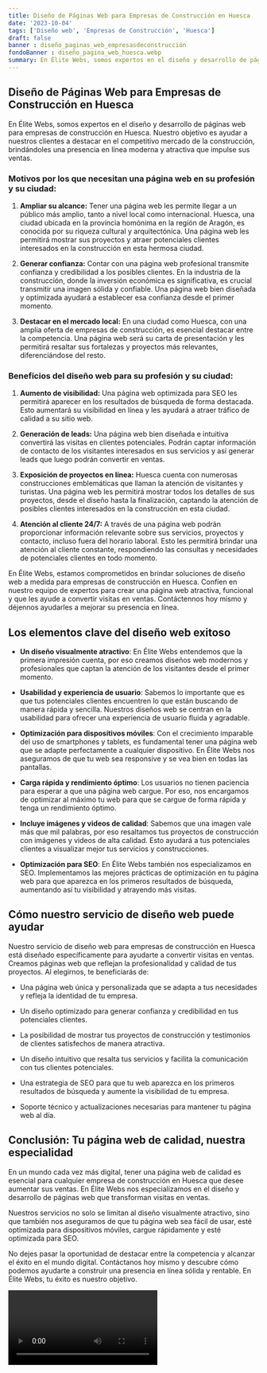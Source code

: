 ```yaml
---
title: Diseño de Páginas Web para Empresas de Construcción en Huesca
date: '2023-10-04'
tags: ['Diseño web', 'Empresas de Construcción', 'Huesca']
draft: false
banner : diseño_paginas_web_empresasdeconstrucción
fondoBanner : diseño_pagina_web_huesca.webp
summary: En Élite Webs, somos expertos en el diseño y desarrollo de páginas web para empresas de construcción en Huesca. Nuestro objetivo es ayudar a nuestros clientes a destacar en el competitivo mercado de la construcción, brindándoles una presencia en línea moderna y atractiva que impulse sus ventas.
---
```


## Diseño de Páginas Web para Empresas de Construcción en Huesca

En Élite Webs, somos expertos en el diseño y desarrollo de páginas web para empresas de construcción en Huesca. Nuestro objetivo es ayudar a nuestros clientes a destacar en el competitivo mercado de la construcción, brindándoles una presencia en línea moderna y atractiva que impulse sus ventas.

### Motivos por los que necesitan una página web en su profesión y su ciudad:

1. **Ampliar su alcance:** Tener una página web les permite llegar a un público más amplio, tanto a nivel local como internacional. Huesca, una ciudad ubicada en la provincia homónima en la región de Aragón, es conocida por su riqueza cultural y arquitectónica. Una página web les permitirá mostrar sus proyectos y atraer potenciales clientes interesados en la construcción en esta hermosa ciudad.

2. **Generar confianza:** Contar con una página web profesional transmite confianza y credibilidad a los posibles clientes. En la industria de la construcción, donde la inversión económica es significativa, es crucial transmitir una imagen sólida y confiable. Una página web bien diseñada y optimizada ayudará a establecer esa confianza desde el primer momento.

3. **Destacar en el mercado local:** En una ciudad como Huesca, con una amplia oferta de empresas de construcción, es esencial destacar entre la competencia. Una página web será su carta de presentación y les permitirá resaltar sus fortalezas y proyectos más relevantes, diferenciándose del resto.

### Beneficios del diseño web para su profesión y su ciudad:

1. **Aumento de visibilidad:** Una página web optimizada para SEO les permitirá aparecer en los resultados de búsqueda de forma destacada. Esto aumentará su visibilidad en línea y les ayudará a atraer tráfico de calidad a su sitio web.

2. **Generación de leads:** Una página web bien diseñada e intuitiva convertirá las visitas en clientes potenciales. Podrán captar información de contacto de los visitantes interesados en sus servicios y así generar leads que luego podrán convertir en ventas.

3. **Exposición de proyectos en línea:** Huesca cuenta con numerosas construcciones emblemáticas que llaman la atención de visitantes y turistas. Una página web les permitirá mostrar todos los detalles de sus proyectos, desde el diseño hasta la finalización, captando la atención de posibles clientes interesados en la construcción en esta ciudad.

4. **Atención al cliente 24/7:** A través de una página web podrán proporcionar información relevante sobre sus servicios, proyectos y contacto, incluso fuera del horario laboral. Esto les permitirá brindar una atención al cliente constante, respondiendo las consultas y necesidades de potenciales clientes en todo momento.

En Élite Webs, estamos comprometidos en brindar soluciones de diseño web a medida para empresas de construcción en Huesca. Confíen en nuestro equipo de expertos para crear una página web atractiva, funcional y que les ayude a convertir visitas en ventas. Contáctennos hoy mismo y déjennos ayudarles a mejorar su presencia en línea.

<GifSeo />

<Cta />

## Los elementos clave del diseño web exitoso

- **Un diseño visualmente atractivo**: En Élite Webs entendemos que la primera impresión cuenta, por eso creamos diseños web modernos y profesionales que captan la atención de los visitantes desde el primer momento.

- **Usabilidad y experiencia de usuario**: Sabemos lo importante que es que tus potenciales clientes encuentren lo que están buscando de manera rápida y sencilla. Nuestros diseños web se centran en la usabilidad para ofrecer una experiencia de usuario fluida y agradable.

- **Optimización para dispositivos móviles**: Con el crecimiento imparable del uso de smartphones y tablets, es fundamental tener una página web que se adapte perfectamente a cualquier dispositivo. En Élite Webs nos aseguramos de que tu web sea responsive y se vea bien en todas las pantallas.

- **Carga rápida y rendimiento óptimo**: Los usuarios no tienen paciencia para esperar a que una página web cargue. Por eso, nos encargamos de optimizar al máximo tu web para que se cargue de forma rápida y tenga un rendimiento óptimo.

- **Incluye imágenes y videos de calidad**: Sabemos que una imagen vale más que mil palabras, por eso resaltamos tus proyectos de construcción con imágenes y videos de alta calidad. Esto ayudará a tus potenciales clientes a visualizar mejor tus servicios y construcciones.

- **Optimización para SEO**: En Élite Webs también nos especializamos en SEO. Implementamos las mejores prácticas de optimización en tu página web para que aparezca en los primeros resultados de búsqueda, aumentando así tu visibilidad y atrayendo más visitas.

## Cómo nuestro servicio de diseño web puede ayudar

Nuestro servicio de diseño web para empresas de construcción en Huesca está diseñado específicamente para ayudarte a convertir visitas en ventas. Creamos páginas web que reflejan la profesionalidad y calidad de tus proyectos. Al elegirnos, te beneficiarás de:

- Una página web única y personalizada que se adapta a tus necesidades y refleja la identidad de tu empresa.

- Un diseño optimizado para generar confianza y credibilidad en tus potenciales clientes.

- La posibilidad de mostrar tus proyectos de construcción y testimonios de clientes satisfechos de manera atractiva.

- Un diseño intuitivo que resalta tus servicios y facilita la comunicación con tus clientes potenciales.

- Una estrategia de SEO para que tu web aparezca en los primeros resultados de búsqueda y aumente la visibilidad de tu empresa.

- Soporte técnico y actualizaciones necesarias para mantener tu página web al día.

## Conclusión: Tu página web de calidad, nuestra especialidad

En un mundo cada vez más digital, tener una página web de calidad es esencial para cualquier empresa de construcción en Huesca que desee aumentar sus ventas. En Élite Webs nos especializamos en el diseño y desarrollo de páginas web que transforman visitas en ventas.

Nuestros servicios no solo se limitan al diseño visualmente atractivo, sino que también nos aseguramos de que tu página web sea fácil de usar, esté optimizada para dispositivos móviles, cargue rápidamente y esté optimizada para SEO.

No dejes pasar la oportunidad de destacar entre la competencia y alcanzar el éxito en el mundo digital. Contáctanos hoy mismo y descubre cómo podemos ayudarte a construir una presencia en línea sólida y rentable. En Élite Webs, tu éxito es nuestro objetivo.

<Video />

<CtaBot job='Empresas de Construcción' city='Huesca'/>

<Gmaps query='Huesca+españa+maps' />